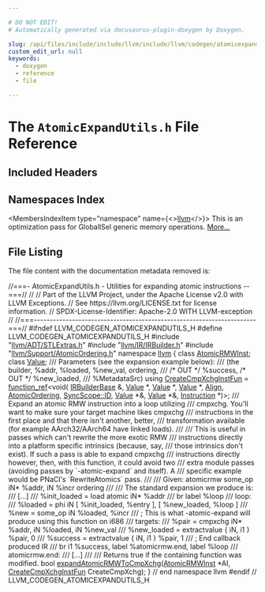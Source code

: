 ```yaml
---

# DO NOT EDIT!
# Automatically generated via docusaurus-plugin-doxygen by Doxygen.

slug: /api/files/include/include/llvm/include/llvm/codegen/atomicexpandutils-h
custom_edit_url: null
keywords:
  - doxygen
  - reference
  - file

---
```





# The `AtomicExpandUtils.h` File Reference

<DoxygenPage pluginConfig={pluginConfig}>



## Included Headers

<IncludesList>
<IncludesListItem
  filePath="llvm/ADT/STLExtras.h"
  permalink="/docs/api/files/include/include/llvm/include/llvm/adt/stlextras-h"
  isLocal="true" />
<IncludesListItem
  filePath="llvm/IR/IRBuilder.h"
  permalink="/docs/api/files/include/include/llvm/include/llvm/ir/irbuilder-h"
  isLocal="true" />
<IncludesListItem
  filePath="llvm/Support/AtomicOrdering.h"
  permalink="/docs/api/files/include/include/llvm/include/llvm/support/atomicordering-h"
  isLocal="true" />
</IncludesList>

## Namespaces Index

<MembersIndex>

<MembersIndexItem
  type="namespace"
  name={<><a href="/docs/api/namespaces/llvm">llvm</a></>}>
This is an optimization pass for GlobalISel generic memory operations. <a href="/docs/api/namespaces/llvm/#details">More...</a>
</MembersIndexItem>

</MembersIndex>


## File Listing

The file content with the documentation metadata removed is:

<ProgramListing>

<Link id="l00001" /><CodeLine lineNumber="1"><Highlight kind="comment">//===- AtomicExpandUtils.h - Utilities for expanding atomic instructions --===//</Highlight><Highlight kind="normal"></Highlight></CodeLine>
<Link id="l00002" /><CodeLine lineNumber="2"><Highlight kind="normal"></Highlight><Highlight kind="comment">//</Highlight><Highlight kind="normal"></Highlight></CodeLine>
<Link id="l00003" /><CodeLine lineNumber="3"><Highlight kind="normal"></Highlight><Highlight kind="comment">// Part of the LLVM Project, under the Apache License v2.0 with LLVM Exceptions.</Highlight><Highlight kind="normal"></Highlight></CodeLine>
<Link id="l00004" /><CodeLine lineNumber="4"><Highlight kind="normal"></Highlight><Highlight kind="comment">// See https://llvm.org/LICENSE.txt for license information.</Highlight><Highlight kind="normal"></Highlight></CodeLine>
<Link id="l00005" /><CodeLine lineNumber="5"><Highlight kind="normal"></Highlight><Highlight kind="comment">// SPDX-License-Identifier: Apache-2.0 WITH LLVM-exception</Highlight><Highlight kind="normal"></Highlight></CodeLine>
<Link id="l00006" /><CodeLine lineNumber="6"><Highlight kind="normal"></Highlight><Highlight kind="comment">//</Highlight><Highlight kind="normal"></Highlight></CodeLine>
<Link id="l00007" /><CodeLine lineNumber="7"><Highlight kind="normal"></Highlight><Highlight kind="comment">//===----------------------------------------------------------------------===//</Highlight><Highlight kind="normal"></Highlight></CodeLine>
<Link id="l00008" /><CodeLine lineNumber="8"><Highlight kind="normal"></Highlight></CodeLine>
<Link id="l00009" /><CodeLine lineNumber="9"><Highlight kind="normal"></Highlight><Highlight kind="preprocessor">#ifndef LLVM&#95;CODEGEN&#95;ATOMICEXPANDUTILS&#95;H</Highlight><Highlight kind="normal"></Highlight></CodeLine>
<Link id="l00010" /><CodeLine lineNumber="10"><Highlight kind="normal"></Highlight><Highlight kind="preprocessor">#define LLVM&#95;CODEGEN&#95;ATOMICEXPANDUTILS&#95;H</Highlight><Highlight kind="normal"></Highlight></CodeLine>
<Link id="l00011" /><CodeLine lineNumber="11"><Highlight kind="normal"></Highlight></CodeLine>
<Link id="l00012" /><CodeLine lineNumber="12"><Highlight kind="normal"></Highlight><Highlight kind="preprocessor">#include &quot;<a href="/docs/api/files/include/include/llvm/include/llvm/adt/stlextras-h">llvm/ADT/STLExtras.h</a>&quot;</Highlight><Highlight kind="normal"></Highlight></CodeLine>
<Link id="l00013" /><CodeLine lineNumber="13"><Highlight kind="normal"></Highlight><Highlight kind="preprocessor">#include &quot;<a href="/docs/api/files/include/include/llvm/include/llvm/ir/irbuilder-h">llvm/IR/IRBuilder.h</a>&quot;</Highlight><Highlight kind="normal"></Highlight></CodeLine>
<Link id="l00014" /><CodeLine lineNumber="14"><Highlight kind="normal"></Highlight><Highlight kind="preprocessor">#include &quot;<a href="/docs/api/files/include/include/llvm/include/llvm/support/atomicordering-h">llvm/Support/AtomicOrdering.h</a>&quot;</Highlight><Highlight kind="normal"></Highlight></CodeLine>
<Link id="l00015" /><CodeLine lineNumber="15"><Highlight kind="normal"></Highlight></CodeLine>
<Link id="l00016" /><CodeLine lineNumber="16"><Highlight kind="normal"></Highlight><Highlight kind="keyword">namespace </Highlight><Highlight kind="normal"><a href="/docs/api/namespaces/llvm">llvm</a> &#123;</Highlight></CodeLine>
<Link id="l00017" /><CodeLine lineNumber="17"><Highlight kind="normal"></Highlight></CodeLine>
<Link id="l00018" /><CodeLine lineNumber="18"><Highlight kind="normal"></Highlight><Highlight kind="keyword">class </Highlight><Highlight kind="normal"><a href="/docs/api/classes/llvm/atomicrmwinst">AtomicRMWInst</a>;</Highlight></CodeLine>
<Link id="l00019" /><CodeLine lineNumber="19"><Highlight kind="normal"></Highlight><Highlight kind="keyword">class </Highlight><Highlight kind="normal"><a href="/docs/api/classes/llvm/value">Value</a>;</Highlight></CodeLine>
<Link id="l00020" /><CodeLine lineNumber="20"><Highlight kind="normal"></Highlight><Highlight kind="comment"></Highlight></CodeLine>
<Link id="l00021" /><CodeLine lineNumber="21"><Highlight kind="comment">/// Parameters (see the expansion example below):</Highlight></CodeLine>
<Link id="l00022" /><CodeLine lineNumber="22"><Highlight kind="comment">/// (the builder, %addr, %loaded, %new&#95;val, ordering,</Highlight></CodeLine>
<Link id="l00023" /><CodeLine lineNumber="23"><Highlight kind="comment">///  /&#42; OUT &#42;/ %success, /&#42; OUT &#42;/ %new&#95;loaded,</Highlight></CodeLine>
<Link id="l00024" /><CodeLine lineNumber="24"><Highlight kind="comment">/// %MetadataSrc)</Highlight><Highlight kind="normal"></Highlight></CodeLine>
<Link id="l00025" /><CodeLine lineNumber="25" lineLink="/docs/api/namespaces/llvm/#a8dde02199294f1d66e0f5979b8be3180"><Highlight kind="normal"></Highlight><Highlight kind="keyword">using </Highlight><Highlight kind="normal"><a href="/docs/api/namespaces/llvm/#a8dde02199294f1d66e0f5979b8be3180">CreateCmpXchgInstFun</a> = <a href="/docs/api/classes/llvm/function-ref">function&#95;ref</a>&lt;void(</Highlight></CodeLine>
<Link id="l00026" /><CodeLine lineNumber="26"><Highlight kind="normal">    <a href="/docs/api/classes/llvm/irbuilderbase">IRBuilderBase</a> &amp;, <a href="/docs/api/classes/llvm/value">Value</a> &#42;, <a href="/docs/api/classes/llvm/value">Value</a> &#42;, <a href="/docs/api/classes/llvm/value">Value</a> &#42;, <a href="/docs/api/structs/llvm/align">Align</a>, <a href="/docs/api/namespaces/llvm/#a9bccbe67aaab722783ca4e7c504aaaa7">AtomicOrdering</a>,</Highlight></CodeLine>
<Link id="l00027" /><CodeLine lineNumber="27"><Highlight kind="normal">    <a href="/docs/api/namespaces/llvm/syncscope/#a80741d3f96133391b683effd8e5b77f0">SyncScope::ID</a>, <a href="/docs/api/classes/llvm/value">Value</a> &#42;&amp;, <a href="/docs/api/classes/llvm/value">Value</a> &#42;&amp;, <a href="/docs/api/classes/llvm/instruction">Instruction</a> &#42;)&gt;;</Highlight></CodeLine>
<Link id="l00028" /><CodeLine lineNumber="28"><Highlight kind="normal"></Highlight><Highlight kind="comment"></Highlight></CodeLine>
<Link id="l00029" /><CodeLine lineNumber="29"><Highlight kind="comment">/// Expand an atomic RMW instruction into a loop utilizing</Highlight></CodeLine>
<Link id="l00030" /><CodeLine lineNumber="30"><Highlight kind="comment">/// cmpxchg. You&#39;ll want to make sure your target machine likes cmpxchg</Highlight></CodeLine>
<Link id="l00031" /><CodeLine lineNumber="31"><Highlight kind="comment">/// instructions in the first place and that there isn&#39;t another, better,</Highlight></CodeLine>
<Link id="l00032" /><CodeLine lineNumber="32"><Highlight kind="comment">/// transformation available (for example AArch32/AArch64 have linked loads).</Highlight></CodeLine>
<Link id="l00033" /><CodeLine lineNumber="33"><Highlight kind="comment">///</Highlight></CodeLine>
<Link id="l00034" /><CodeLine lineNumber="34"><Highlight kind="comment">/// This is useful in passes which can&#39;t rewrite the more exotic RMW</Highlight></CodeLine>
<Link id="l00035" /><CodeLine lineNumber="35"><Highlight kind="comment">/// instructions directly into a platform specific intrinsics (because, say,</Highlight></CodeLine>
<Link id="l00036" /><CodeLine lineNumber="36"><Highlight kind="comment">/// those intrinsics don&#39;t exist). If such a pass is able to expand cmpxchg</Highlight></CodeLine>
<Link id="l00037" /><CodeLine lineNumber="37"><Highlight kind="comment">/// instructions directly however, then, with this function, it could avoid two</Highlight></CodeLine>
<Link id="l00038" /><CodeLine lineNumber="38"><Highlight kind="comment">/// extra module passes (avoiding passes by &#96;-atomic-expand&#96; and itself). A</Highlight></CodeLine>
<Link id="l00039" /><CodeLine lineNumber="39"><Highlight kind="comment">/// specific example would be PNaCl&#39;s &#96;RewriteAtomics&#96; pass.</Highlight></CodeLine>
<Link id="l00040" /><CodeLine lineNumber="40"><Highlight kind="comment">///</Highlight></CodeLine>
<Link id="l00041" /><CodeLine lineNumber="41"><Highlight kind="comment">/// Given: atomicrmw some&#95;op iN&#42; %addr, iN %incr ordering</Highlight></CodeLine>
<Link id="l00042" /><CodeLine lineNumber="42"><Highlight kind="comment">///</Highlight></CodeLine>
<Link id="l00043" /><CodeLine lineNumber="43"><Highlight kind="comment">/// The standard expansion we produce is:</Highlight></CodeLine>
<Link id="l00044" /><CodeLine lineNumber="44"><Highlight kind="comment">///     &#91;...&#93;</Highlight></CodeLine>
<Link id="l00045" /><CodeLine lineNumber="45"><Highlight kind="comment">///     %init&#95;loaded = load atomic iN&#42; %addr</Highlight></CodeLine>
<Link id="l00046" /><CodeLine lineNumber="46"><Highlight kind="comment">///     br label %loop</Highlight></CodeLine>
<Link id="l00047" /><CodeLine lineNumber="47"><Highlight kind="comment">/// loop:</Highlight></CodeLine>
<Link id="l00048" /><CodeLine lineNumber="48"><Highlight kind="comment">///     %loaded = phi iN &#91; %init&#95;loaded, %entry &#93;, &#91; %new&#95;loaded, %loop &#93;</Highlight></CodeLine>
<Link id="l00049" /><CodeLine lineNumber="49"><Highlight kind="comment">///     %new = some&#95;op iN %loaded, %incr</Highlight></CodeLine>
<Link id="l00050" /><CodeLine lineNumber="50"><Highlight kind="comment">/// ; This is what -atomic-expand will produce using this function on i686</Highlight></CodeLine>
<Link id="l00051" /><CodeLine lineNumber="51"><Highlight kind="comment">/// targets:</Highlight></CodeLine>
<Link id="l00052" /><CodeLine lineNumber="52"><Highlight kind="comment">///     %pair = cmpxchg iN&#42; %addr, iN %loaded, iN %new&#95;val</Highlight></CodeLine>
<Link id="l00053" /><CodeLine lineNumber="53"><Highlight kind="comment">///     %new&#95;loaded = extractvalue &#123; iN, i1 &#125; %pair, 0</Highlight></CodeLine>
<Link id="l00054" /><CodeLine lineNumber="54"><Highlight kind="comment">///     %success = extractvalue &#123; iN, i1 &#125; %pair, 1</Highlight></CodeLine>
<Link id="l00055" /><CodeLine lineNumber="55"><Highlight kind="comment">/// ; End callback produced IR</Highlight></CodeLine>
<Link id="l00056" /><CodeLine lineNumber="56"><Highlight kind="comment">///     br i1 %success, label %atomicrmw.end, label %loop</Highlight></CodeLine>
<Link id="l00057" /><CodeLine lineNumber="57"><Highlight kind="comment">/// atomicrmw.end:</Highlight></CodeLine>
<Link id="l00058" /><CodeLine lineNumber="58"><Highlight kind="comment">///     &#91;...&#93;</Highlight></CodeLine>
<Link id="l00059" /><CodeLine lineNumber="59"><Highlight kind="comment">///</Highlight></CodeLine>
<Link id="l00060" /><CodeLine lineNumber="60"><Highlight kind="comment">/// Returns true if the containing function was modified.</Highlight><Highlight kind="normal"></Highlight></CodeLine>
<Link id="l00061" /><CodeLine lineNumber="61"><Highlight kind="normal"></Highlight><Highlight kind="keywordtype">bool</Highlight><Highlight kind="normal"> <a href="/docs/api/namespaces/llvm/#aa59c4ae8c95bb222039942e9ba995c3e">expandAtomicRMWToCmpXchg</a>(<a href="/docs/api/classes/llvm/atomicrmwinst">AtomicRMWInst</a> &#42;AI, <a href="/docs/api/namespaces/llvm/#a8dde02199294f1d66e0f5979b8be3180">CreateCmpXchgInstFun</a> CreateCmpXchg);</Highlight></CodeLine>
<Link id="l00062" /><CodeLine lineNumber="62"><Highlight kind="normal"></Highlight></CodeLine>
<Link id="l00063" /><CodeLine lineNumber="63"><Highlight kind="normal">&#125; </Highlight><Highlight kind="comment">// end namespace llvm</Highlight><Highlight kind="normal"></Highlight></CodeLine>
<Link id="l00064" /><CodeLine lineNumber="64"><Highlight kind="normal"></Highlight></CodeLine>
<Link id="l00065" /><CodeLine lineNumber="65"><Highlight kind="normal"></Highlight><Highlight kind="preprocessor">#endif </Highlight><Highlight kind="comment">// LLVM&#95;CODEGEN&#95;ATOMICEXPANDUTILS&#95;H</Highlight><Highlight kind="normal"></Highlight></CodeLine>

</ProgramListing>

</DoxygenPage>
